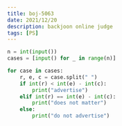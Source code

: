 ```yaml
---
title: boj-5063
date: 2021/12/20
description: backjoon online judge
tags: [PS]
---
```


```python
n = int(input())
cases = [input() for _ in range(n)]

for case in cases:
    r, e, c = case.split(" ")
    if int(r) < int(e) - int(c):
        print("advertise")
    elif int(r) == int(e) - int(c):
        print("does not matter")
    else:
        print("do not advertise")
```

